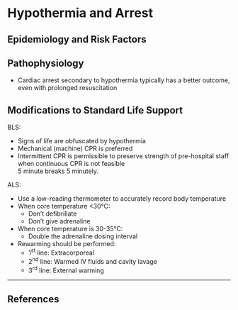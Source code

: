 # Hypothermia and Arrest


## Epidemiology and Risk Factors



## Pathophysiology

* Cardiac arrest secondary to hypothermia typically has a better outcome, even with prolonged resuscitation


## Modifications to Standard Life Support

BLS:

* Signs of life are obfuscated by hypothermia
* Mechanical (machine) CPR is preferred
* Intermittent CPR is permissible to preserve strength of pre-hospital staff when continuous CPR is not feasible\
5 minute breaks 5 minutely.


ALS:

* Use a low-reading thermometer to accurately record body temperature
* When core temperature <30°C:
	* Don't defibrillate
	* Don't give adrenaline
* When core temperature is 30-35°C:
	* Double the adrenaline dosing interval
* Rewarming should be performed:
	* 1^st^ line: Extracorporeal
	* 2^nd^ line: Warmed IV fluids and cavity lavage
	* 3^rd^ line: External warming

---

## References